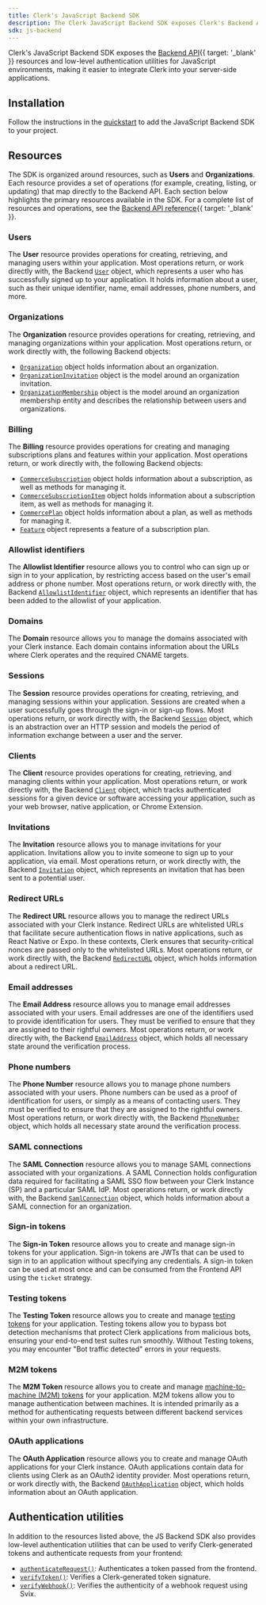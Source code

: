 ```yaml
---
title: Clerk's JavaScript Backend SDK
description: The Clerk JavaScript Backend SDK exposes Clerk's Backend API resources and low-level authentication utilities for JavaScript environments.
sdk: js-backend
---
```


Clerk's JavaScript Backend SDK exposes the [Backend API](/docs/reference/backend-api){{ target: '_blank' }} resources and low-level authentication utilities for JavaScript environments, making it easier to integrate Clerk into your server-side applications.

## Installation

Follow the instructions in the [quickstart](/docs/getting-started/quickstart) to add the JavaScript Backend SDK to your project.

## Resources

The SDK is organized around resources, such as **Users** and **Organizations**. Each resource provides a set of operations (for example, creating, listing, or updating) that map directly to the Backend API. Each section below highlights the primary resources available in the SDK. For a complete list of resources and operations, see the [Backend API reference](/docs/reference/backend-api){{ target: '_blank' }}.

### Users

The **User** resource provides operations for creating, retrieving, and managing users within your application. Most operations return, or work directly with, the Backend [`User`](/docs/references/backend/types/backend-user) object, which represents a user who has successfully signed up to your application. It holds information about a user, such as their unique identifier, name, email addresses, phone numbers, and more.

### Organizations

The **Organization** resource provides operations for creating, retrieving, and managing organizations within your application. Most operations return, or work directly with, the following Backend objects:

- [`Organization`](/docs/references/backend/types/backend-organization) object holds information about an organization.
- [`OrganizationInvitation`](/docs/references/backend/types/backend-organization-invitation) object is the model around an organization invitation.
- [`OrganizationMembership`](/docs/references/backend/types/backend-organization-membership) object is the model around an organization membership entity and describes the relationship between users and organizations.

### Billing

The **Billing** resource provides operations for creating and managing subscriptions plans and features within your application. Most operations return, or work directly with, the following Backend objects:

- [`CommerceSubscription`](/docs/references/backend/types/commerce-subscription) object holds information about a subscription, as well as methods for managing it.
- [`CommerceSubscriptionItem`](/docs/references/backend/types/commerce-subscription-item) object holds information about a subscription item, as well as methods for managing it.
- [`CommercePlan`](/docs/references/backend/types/commerce-plan) object holds information about a plan, as well as methods for managing it.
- [`Feature`](/docs/references/backend/types/feature) object represents a feature of a subscription plan.

### Allowlist identifiers

The **Allowlist Identifier** resource allows you to control who can sign up or sign in to your application, by restricting access based on the user's email address or phone number. Most operations return, or work directly with, the Backend [`AllowlistIdentifier`](/docs/references/backend/types/backend-allowlist-identifier) object, which represents an identifier that has been added to the allowlist of your application.

### Domains

The **Domain** resource allows you to manage the domains associated with your Clerk instance. Each domain contains information about the URLs where Clerk operates and the required CNAME targets.

### Sessions

The **Session** resource provides operations for creating, retrieving, and managing sessions within your application. Sessions are created when a user successfully goes through the sign-in or sign-up flows. Most operations return, or work directly with, the Backend [`Session`](/docs/references/backend/types/backend-session) object, which is an abstraction over an HTTP session and models the period of information exchange between a user and the server.

### Clients

The **Client** resource provides operations for creating, retrieving, and managing clients within your application. Most operations return, or work directly with, the Backend [`Client`](/docs/references/backend/types/backend-client) object, which tracks authenticated sessions for a given device or software accessing your application, such as your web browser, native application, or Chrome Extension.

### Invitations

The **Invitation** resource allows you to manage invitations for your application. Invitations allow you to invite someone to sign up to your application, via email. Most operations return, or work directly with, the Backend [`Invitation`](/docs/references/backend/types/backend-invitation) object, which represents an invitation that has been sent to a potential user.

### Redirect URLs

The **Redirect URL** resource allows you to manage the redirect URLs associated with your Clerk instance. Redirect URLs are whitelisted URLs that facilitate secure authentication flows in native applications, such as React Native or Expo. In these contexts, Clerk ensures that security-critical nonces are passed only to the whitelisted URLs. Most operations return, or work directly with, the Backend [`RedirectURL`](/docs/references/backend/types/backend-redirect-url) object, which holds information about a redirect URL.

### Email addresses

The **Email Address** resource allows you to manage email addresses associated with your users. Email addresses are one of the identifiers used to provide identification for users. They must be verified to ensure that they are assigned to their rightful owners. Most operations return, or work directly with, the Backend [`EmailAddress`](/docs/references/backend/types/backend-email-address) object, which holds all necessary state around the verification process.

### Phone numbers

The **Phone Number** resource allows you to manage phone numbers associated with your users. Phone numbers can be used as a proof of identification for users, or simply as a means of contacting users. They must be verified to ensure that they are assigned to the rightful owners. Most operations return, or work directly with, the Backend [`PhoneNumber`](/docs/references/backend/types/backend-phone-number) object, which holds all necessary state around the verification process.

### SAML connections

The **SAML Connection** resource allows you to manage SAML connections associated with your organizations. A SAML Connection holds configuration data required for facilitating a SAML SSO flow between your Clerk Instance (SP) and a particular SAML IdP. Most operations return, or work directly with, the Backend [`SamlConnection`](/docs/references/backend/types/backend-saml-connection) object, which holds information about a SAML connection for an organization.

### Sign-in tokens

The **Sign-in Token** resource allows you to create and manage sign-in tokens for your application. Sign-in tokens are JWTs that can be used to sign in to an application without specifying any credentials. A sign-in token can be used at most once and can be consumed from the Frontend API using the `ticket` strategy.

### Testing tokens

The **Testing Token** resource allows you to create and manage [testing tokens](/docs/guides/development/testing/overview#testing-tokens) for your application. Testing tokens allow you to bypass bot detection mechanisms that protect Clerk applications from malicious bots, ensuring your end-to-end test suites run smoothly. Without Testing tokens, you may encounter "Bot traffic detected" errors in your requests.

### M2M tokens

The **M2M Token** resource allows you to create and manage [machine-to-machine (M2M) tokens](/docs/guides/development/machine-auth/m2m-tokens) for your application. M2M tokens allow you to manage authentication between machines. It is intended primarily as a method for authenticating requests between different backend services within your own infrastructure.

### OAuth applications

The **OAuth Application** resource allows you to create and manage OAuth applications for your Clerk instance. OAuth applications contain data for clients using Clerk as an OAuth2 identity provider. Most operations return, or work directly with, the Backend [`OAuthApplication`](/docs/references/backend/types/backend-oauth-application) object, which holds information about an OAuth application.

## Authentication utilities

In addition to the resources listed above, the JS Backend SDK also provides low-level authentication utilities that can be used to verify Clerk-generated tokens and authenticate requests from your frontend:

- [`authenticateRequest()`](/docs/references/backend/authenticate-request): Authenticates a token passed from the frontend.
- [`verifyToken()`](/docs/references/backend/verify-token): Verifies a Clerk-generated token signature.
- [`verifyWebhook()`](/docs/references/backend/verify-webhook): Verifies the authenticity of a webhook request using Svix.
